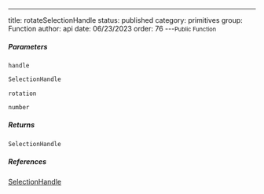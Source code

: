 ---
title: rotateSelectionHandle
status: published
category: primitives
group: Function
author: api
date: 06/23/2023
order: 76
---<Small>Public Function</Small>




##### Parameters


<ParametersTable>

<ParametersTableRow>
<ParametersTableName>

`handle`

</ParametersTableName>
<ParametersTableDescription>

```ts
SelectionHandle
```



</ParametersTableDescription>
</ParametersTableRow>
<ParametersTableRow>
<ParametersTableName>

`rotation`

</ParametersTableName>
<ParametersTableDescription>

```ts
number
```



</ParametersTableDescription>
</ParametersTableRow>
</ParametersTable>

##### Returns


```ts
SelectionHandle
```

##### References

[SelectionHandle](/gen/primitives/SelectionHandle-type)


